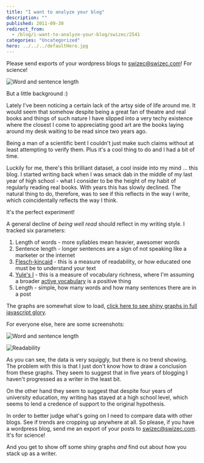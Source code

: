 ```yaml
---
title: "I want to analyze your blog"
description: ""
published: 2011-09-30
redirect_from:
  - /blog/i-want-to-analyze-your-blog/swizec/2541
categories: "Uncategorized"
hero: ../../../defaultHero.jpg
---
```


Please send exports of your wordpress blogs to swizec@swizec.com! For science!

![](https://swizec.com/wp-content/uploads/2011/10/Screen-Shot-2011-10-01-at-1.48.03-AM-300x289.png "Word and sentence length")

But a little background :)

Lately I've been noticing a certain lack of the artsy side of life around me. It would seem that somehow despite being a great fan of theatre and real books and things of such nature I have slipped into a very techy existence where the closest I come to appreciating good art are the books laying around my desk waiting to be read since two years ago.

<!--more-->

Being a man of a scientific bent I couldn't just make such claims without at least attempting to verify them. Plus it's a cool thing to do and I had a bit of time.

Luckily for me, there's this brilliant dataset, a cool inside into my mind ... this blog. I started writing back when I was smack dab in the middle of my last year of high school - what I consider to be the height of my habit of regularly reading real books. With years this has slowly declined. The natural thing to do, therefore, was to see if this reflects in the way I write, which coincidentally reflects the way I think.

It's the perfect experiment!

A general decline of _being well read_ should reflect in my writing style. I tracked six parameters:

1.  Length of words - more syllables mean heavier, awesomer words
2.  Sentence length - longer sentences are a sign of not speaking like a marketer or the internet
3.  [Flesch-kincaid](http://en.wikipedia.org/wiki/Flesch%E2%80%93Kincaid_readability_test "Flesch–Kincaid readability test") - this is a measure of readability, or how educated one must be to understand your text
4.  [Yule's I](https://swizec.com/blog/measuring-vocabulary-richness-with-python/ "Measuring vocabulary richness with python") - this is a measure of vocabulary richness, where I'm assuming a broader [active vocabulary](http://en.wikipedia.org/wiki/Vocabulary "Vocabulary") is a positive thing
5.  Length - simple, how many words and how many sentences there are in a post

The graphs are somewhat slow to load, [click here to see shiny graphs in full javascript glory](https://swizec.com/blog-analysis-charts/blog.html).

For everyone else, here are some screenshots:

![](https://swizec.com/wp-content/uploads/2011/10/Screen-Shot-2011-10-01-at-1.48.03-AM-300x289.png "Word and sentence length")

![](https://swizec.com/wp-content/uploads/2011/10/Screen-Shot-2011-10-01-at-1.48.19-AM-300x290.png "Readability")

As you can see, the data is very squiggly, but there is no trend showing. The problem with this is that I just don't know how to draw a conclusion from these graphs. They seem to suggest that in five years of blogging I haven't progressed as a writer in the least bit.

On the other hand they seem to suggest that despite four years of university education, my writing has stayed at a high school level, which seems to lend a credence of support to the original hypothesis.

In order to better judge what's going on I need to compare data with other blogs. See if trends are cropping up anywhere at all. So please, if you have a wordpress blog, send me an export of your posts to swizec@swizec.com. It's for science!

And you get to show off some shiny graphs _and_ find out about how you stack up as a writer.

